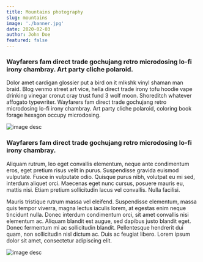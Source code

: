 ---
title: Mountains photography
slug: mountains
image: './banner.jpg'
date: 2020-02-03
author: John Doe
featured: false
---

### Wayfarers fam direct trade gochujang retro microdosing lo-fi irony chambray. Art party cliche polaroid.

Dolor amet cardigan glossier put a bird on it mlkshk vinyl shaman man braid. Blog venmo street art vice, hella direct trade irony tofu hoodie vape drinking vinegar cronut cray trust fund 3 wolf moon. Shoreditch whatever affogato typewriter. Wayfarers fam direct trade gochujang retro microdosing lo-fi irony chambray. Art party cliche polaroid, coloring book forage hexagon occupy microdosing.

![image desc](./image_1.jpg)

### Wayfarers fam direct trade gochujang retro microdosing lo-fi irony chambray.

Aliquam rutrum, leo eget convallis elementum, neque ante condimentum eros, eget pretium risus velit in purus. Suspendisse gravida euismod vulputate. Fusce in vulputate odio. Quisque purus nibh, volutpat eu mi sed, interdum aliquet orci. Maecenas eget nunc cursus, posuere mauris eu, mattis nisi. Etiam pretium sollicitudin lacus vel convallis. Nulla facilisi.

Mauris tristique rutrum massa vel eleifend. Suspendisse elementum, massa quis tempor viverra, magna lectus iaculis lorem, at egestas enim neque tincidunt nulla. Donec interdum condimentum orci, sit amet convallis nisi elementum ac. Aliquam blandit est augue, sed dapibus justo blandit eget. Donec fermentum mi ac sollicitudin blandit. Pellentesque hendrerit dui quam, non sollicitudin nisl dictum ac. Duis ac feugiat libero. Lorem ipsum dolor sit amet, consectetur adipiscing elit.

![image desc](./image_2.jpg)